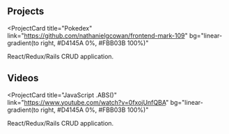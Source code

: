 ## Projects

<ProjectCard
  title="Pokedex"
  link="https://github.com/nathanielgcowan/frontend-mark-109"
  bg="linear-gradient(to right, #D4145A 0%, #FBB03B 100%)"
>
  React/Redux/Rails CRUD application.
</ProjectCard>


## Videos

<ProjectCard
  title="JavaScript .ABS()"
  link="https://www.youtube.com/watch?v=0fxojUnfQBA"
  bg="linear-gradient(to right, #D4145A 0%, #FBB03B 100%)"
>
  React/Redux/Rails CRUD application.
</ProjectCard>